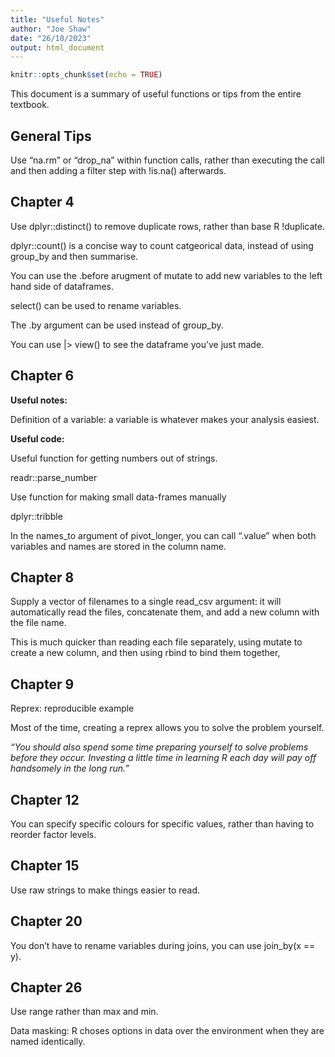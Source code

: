 ```yaml
---
title: "Useful Notes"
author: "Joe Shaw"
date: "26/10/2023"
output: html_document
---
```


```r
knitr::opts_chunk$set(echo = TRUE)
```

This document is a summary of useful functions or tips from the entire textbook.

## General Tips

Use "na.rm" or "drop_na" within function calls, rather than executing the call and then adding a filter step with !is.na() afterwards.

## Chapter 4

Use dplyr::distinct() to remove duplicate rows, rather than base R !duplicate.

dplyr::count() is a concise way to count catgeorical data, instead of using group_by and then summarise.

You can use the .before arugment of mutate to add new variables to the left hand side of dataframes.

select() can be used to rename variables.

The .by argument can be used instead of group_by.

You can use |> view() to see the dataframe you've just made.

## Chapter 6

**Useful notes:**

Definition of a variable: a variable is whatever makes your analysis easiest.

**Useful code:**

Useful function for getting numbers out of strings.

readr::parse_number

Use function for making small data-frames manually

dplyr::tribble

In the names_to argument of pivot_longer, you can call ".value" when both variables and names are stored in the column name.

## Chapter 8

Supply a vector of filenames to a single read_csv argument: it will automatically read the files, concatenate them, and add a new column with the file name.

This is much quicker than reading each file separately, using mutate to create a new column, and then using rbind to bind them together,

## Chapter 9

Reprex: reproducible example

Most of the time, creating a reprex allows you to solve the problem yourself.

*"You should also spend some time preparing yourself to solve problems before they occur. Investing a little time in learning R each day will pay off handsomely in the long run."*

## Chapter 12

You can specify specific colours for specific values, rather than having to reorder factor levels.

## Chapter 15

Use raw strings to make things easier to read.

## Chapter 20

You don't have to rename variables during joins, you can use join_by(x == y).

## Chapter 26

Use range rather than max and min.

Data masking: R choses options in data over the environment when they are named identically.




